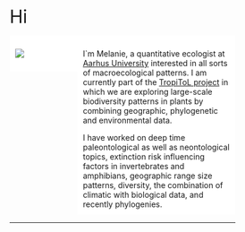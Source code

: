


<div class="wrapper"></div>

<br>

<!-- <div style="background-color:lightgrey"> -->
<!--   <font size="5"> -->
<!--   <font color="red"> -->
<!--   NEWS : -->
<!--   </font> -->
<!--   Our paper on [Diversity partitioning in the Phanerozoic](https://www.pnas.org/content/early/2018/12/13/1814487116) in PNAS -->
<!--   </font> -->
<!-- </div> -->


 <font size="6">Hi</font> 

<style>
* {
  box-sizing: border-box;
}

/* Create two equal columns that floats next to each other */
.column {
  float: left;
  padding: 10px;
}

.left {
  width: 30%;
}

.right {
  width: 70%;
}

/* Clear floats after the columns */
.row:after {
  content: "";
  display: table;
  clear: both;
}

/* Responsive layout - makes the two columns stack on top of each other instead of next to each other */
@media screen and (max-width: 600px) {
  .column {
    width: 100%;
  }
}
</style>
</head>
<body>

<div class="row">
  <div class="column left" style="background-color:#FFFFFF;">
<div style="width:250px; height=1700px">
![](P1340277_s.jpg) 
</div>
  </div>
  <div class="column right" style="background-color:#FFFFFF;">
I`m Melanie, a quantitative ecologist at [Aarhus University](https://pure.au.dk/portal/en/persons/melanie-tietje(6abaa223-a82b-4577-acce-f2ead58ba86b).html) interested in all sorts of macroecological patterns. I am currently part of the [TropiToL project](https://peb-group.net/trf) in which we are exploring large-scale biodiversity patterns in plants by combining geographic, phylogenetic and environmental data. 

I have worked on deep time paleontological as well as neontological topics, extinction risk influencing factors in invertebrates and amphibians, geographic range size patterns, diversity, the combination of climatic with biological data, and recently phylogenies.
  </div>
</div>





------


